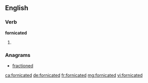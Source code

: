 ==English==

===Verb===
'''fornicated'''

# {{past of|fornicate}}

===Anagrams===
* [[fractioned#English|fractioned]]

[[ca:fornicated]]
[[de:fornicated]]
[[fr:fornicated]]
[[mg:fornicated]]
[[vi:fornicated]]